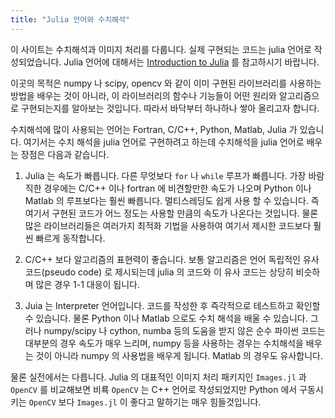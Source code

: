 ```yaml
---
title: "Julia 언어와 수치해석"
---
```



이 사이트는 수치해석과 이미지 처리를 다룹니다. 실제 구현되는 코드는 julia 언어로 작성되었습니다. Julia 언어에 대해서는 [Introduction to Julia](https://julia-kaeri.github.io/IntroductionToJulia/) 를 참고하시기 바랍니다. 

이곳의 목적은 numpy 나 scipy, opencv 와 같이 이미 구현된 라이브러리를 사용하는 방법을 배우는 것이 아니라, 이 라이브러리의 함수나 기능들이 어떤 원리와 알고리즘으로 구현되는지를 알아보는 것입니다. 따라서 바닥부터 하나하나 쌓아 올리고자 합니다.

수치해석에 많이 사용되는 언어는 Fortran, C/C++, Python, Matlab, Julia 가 있습니다. 여기서는 수치 해석을 julia 언어로 구현하려고 하는데 수치해석을 julia 언어로 배우는 장점은 다음과 같습니다.

1. Julia 는 속도가 빠릅니다. 다른 무엇보다 `for` 나 `while` 루프가 빠릅니다. 가장 바람직한 경우에는 C/C++ 이나 fortran 에 비견할만한 속도가 나오며 Python 이나 Matlab 의 루프보다는 훨씬 빠릅니다. 멀티스레딩도 쉽게 사용 할 수 있습니다. 즉 여기서 구현된 코드가 어느 정도는 사용할 만큼의 속도가 나온다는 것입니다. 물론 많은 라이브러리들은 여러가지 최적화 기법을 사용하여 여기서 제시한 코드보다 훨씬 빠르게 동작합니다. 

2. C/C++ 보다 알고리즘의 표현력이 좋습니다. 보통 알고리즘은 언어 독립적인 유사 코드(pseudo code) 로 제시되는데 julia 의 코드와 이 유사 코드는 상당히 비슷하며 많은 경우 1-1 대응이 됩니다. 

3. Juia 는 Interpreter 언어입니다. 코드를 작성한 후 즉각적으로 테스트하고 확인할 수 있습니다. 물론 Python 이나 Matlab 으로도 수치 해석을 배울 수 있습니다. 그러나 numpy/scipy 나 cython, numba 등의 도움을 받지 않은 순수 파이썬 코드는 대부분의 경우 속도가 매우 느리며, numpy 등을 사용하는 경우는 수치해석을 배우는 것이 아니라 numpy 의 사용법을 배우게 됩니다. Matlab 의 경우도 유사합니다.


물론 실전에서는 다릅니다. Julia 의 대표적인 이미지 처리 패키지인 `Images.jl` 과 `OpenCV` 를 비교해보면 비룍 `OpenCV` 는 C++ 언어로 작성되었지만 Python 에서 구동시키는 `OpenCV` 보다 `Images.jl` 이 좋다고 말하기는 매우 힘들것입니다. 


